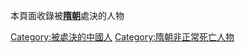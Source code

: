 本頁面收錄被'''[[隋朝|隋朝]]'''處決的人物

[[Category:被處決的中國人|Category:被處決的中國人]]
[[Category:隋朝非正常死亡人物|Category:隋朝非正常死亡人物]]